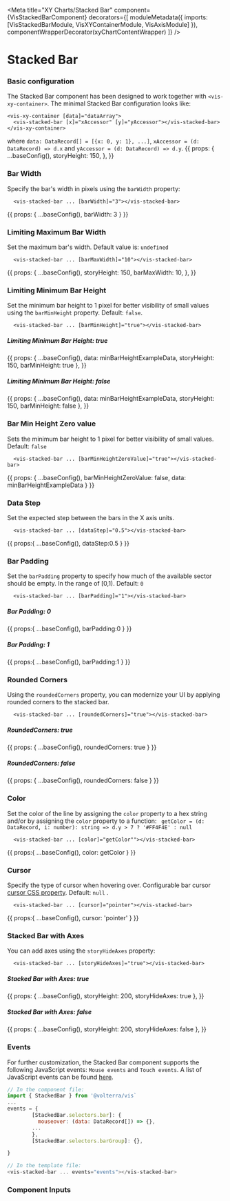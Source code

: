 


<Meta
  title="XY Charts/Stacked Bar"
  component={VisStackedBarComponent}
  decorators={[
    moduleMetadata({ imports: [VisStackedBarModule, VisXYContainerModule, VisAxisModule] }),
    componentWrapperDecorator(xyChartContentWrapper)
  ]}
/>

<style>{``}</style>

# Stacked Bar
### Basic configuration
The Stacked Bar component has been designed to work together with `<vis-xy-container>`. The minimal Stacked Bar configuration looks like:
```angular2html
<vis-xy-container [data]="dataArray">
  <vis-stacked-bar [x]="xAccessor" [y]="yAccessor"></vis-stacked-bar>
</vis-xy-container>
```
where `data: DataRecord[] = [{x: 0, y: 1}, ...]`, `xAccessor = (d: DataRecord) => d.x` and `yAccessor = (d: DataRecord) => d.y`.
<Story name="Simple Stacked Bar">
  {{
    props: {
      ...baseConfig(),
      storyHeight: 150,
    },
  }}
</Story>

### Bar Width
Specify the bar's width in pixels using the `barWidth` property:
```angular2html
  <vis-stacked-bar ... [barWidth]="3"></vis-stacked-bar>
```
<Story name="Bar Width">
  {{
    props: {
       ...baseConfig(),
      barWidth: 3
    }
  }}
</Story>

### Limiting Maximum Bar Width
Set the maximum bar's width. Default value is: `undefined`
```angular2html
  <vis-stacked-bar ... [barMaxWidth]="10"></vis-stacked-bar>
```
<Story name="Limiting Maximum Bar Width">
  {{
    props: {
      ...baseConfig(),
      storyHeight: 150,
      barMaxWidth: 10,
    },
  }}
</Story>

### Limiting Minimum Bar Height
Set the minimum bar height to 1 pixel for better visibility of small values using the `barMinHeight` property. Default: `false`.
```angular2html
  <vis-stacked-bar ... [barMinHeight]="true"></vis-stacked-bar>
```
##### Limiting Minimum Bar Height: true
<Story name="Limiting Minimum Bar Height: true">
  {{
    props: {
      ...baseConfig(),
      data: minBarHeightExampleData,
      storyHeight: 150,
      barMinHeight: true
    },
  }}
</Story>

##### Limiting Minimum Bar Height: false
<Story name="Limiting Minimum Bar Height: false">
  {{
    props: {
      ...baseConfig(),
      data: minBarHeightExampleData,
      storyHeight: 150,
      barMinHeight: false
    },
  }}
</Story>

### Bar Min Height Zero value
Sets the minimum bar height to 1 pixel for better visibility of small values. Default: `false`
```angular2html
  <vis-stacked-bar ... [barMinHeightZeroValue]="true"></vis-stacked-bar>
```
<Story name="Bar Min Height Zero value">
  {{
    props: {
      ...baseConfig(),
      barMinHeightZeroValue: false,
      data: minBarHeightExampleData
    }
  }}
</Story>

### Data Step 
Set the expected step between the bars in the X axis units.

```angular2html
  <vis-stacked-bar ... [dataStep]="0.5"></vis-stacked-bar>
```
<Story name="Data Step">
  {{
    props:{
      ...baseConfig(),
      dataStep:0.5
    }
  }}
</Story>

### Bar Padding
Set the `barPadding` property to specify how much of the available sector should be empty. In the range of [0,1). Default: `0`
```angular2html
  <vis-stacked-bar ... [barPadding]="1"></vis-stacked-bar>
```
##### Bar Padding: 0
<Story name="Bar Padding: 0">
  {{
    props:{
      ...baseConfig(),
      barPadding:0
    }
  }}
</Story>

##### Bar Padding: 1
<Story name="Bar Padding: 1">
  {{
    props:{
      ...baseConfig(),
      barPadding:1
    }
  }}
</Story>

### Rounded Corners
Using the `roundedCorners` property, you can modernize your UI by applying rounded corners to the stacked bar.
```angular2html
  <vis-stacked-bar ... [roundedCorners]="true"></vis-stacked-bar>
```
##### RoundedCorners: true
<Story name ="Rounded Corners: true">
  {{
    props: {
      ...baseConfig(),
      roundedCorners: true
    }
  }}
</Story>

##### RoundedCorners: false
<Story name ="Rounded Corners: false">
  {{
    props: {
      ...baseConfig(),
      roundedCorners: false
    }
  }}
</Story>

### Color 
Set the color of the line by assigning the `color` property to a hex string and/or by assigning the `color` property to a function: ` getColor = (d: DataRecord, i: number): string => d.y > 7 ? '#FF4F4E' : null`
```angular2html
  <vis-stacked-bar ... [color]="getColor""></vis-stacked-bar>
```
<Story name="Color">
  {{
    props:{
      ...baseConfig(),
      color: getColor
    }
  }}
</Story>

### Cursor
Specify the type of cursor when hovering over. Configurable bar cursor [cursor CSS property](https://developer.mozilla.org/en-US/docs/Web/CSS/cursor). Default: `null` . 
```angular2html
  <vis-stacked-bar ... [cursor]="pointer"></vis-stacked-bar>
```
<Story name="Cursor">
  {{
    props:{
      ...baseConfig(),
      cursor: 'pointer'
    }
  }}
</Story>

### Stacked Bar with Axes 
You can add axes using the `storyHideAxes` property:
```angular2html
  <vis-stacked-bar ... [storyHideAxes]="true"></vis-stacked-bar>
```
##### Stacked Bar with Axes: true
<Story name="Stacked bar with Axes: true">
  {{
    props: {
      ...baseConfig(),
      storyHeight: 200,
      storyHideAxes: true
    },
  }}
</Story>

##### Stacked Bar with Axes: false
<Story name="Stacked bar with Axes: false">
  {{
    props: {
      ...baseConfig(),
      storyHeight: 200,
      storyHideAxes: false
    },
  }}
</Story>

### Events
For further customization, the Stacked Bar component supports the following JavaScript events: `Mouse events` and `Touch events`. A list of JavaScript events can be found [here](https://developer.mozilla.org/en-US/docs/Web/API/Element#mouse_events).
```javascript
// In the component file:
import { StackedBar } from '@volterra/vis`
...
events = {
        [StackedBar.selectors.bar]: {
          mouseover: (data: DataRecord[]) => {},
        ...
        },
        [StackedBar.selectors.barGroup]: {},

}

// In the template file:
<vis-stacked-bar ... events="events"></vis-stacked-bar>
```

### Component Inputs
<ArgsTable of={VisStackedBarComponent} />

